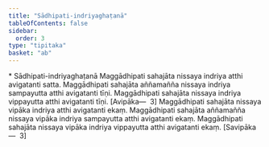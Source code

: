 ```yaml
---
title: "Sādhipati-indriyaghaṭanā"
tableOfContents: false
sidebar:
  order: 3
type: "tipitaka"
basket: "ab"
---
```



<DynamicBreadcrumb />

<Paragraph type="center">
* Sādhipati-indriyaghaṭanā
</Paragraph>

<Division number="370">

<Paragraph number="1123">
Maggādhipati sahajāta nissaya indriya atthi avigatanti satta. Maggādhipati sahajāta aññamañña nissaya indriya sampayutta atthi avigatanti tīṇi. Maggādhipati sahajāta nissaya indriya vippayutta atthi avigatanti tīṇi. [Avipāka—  3]
</Paragraph>

<Paragraph number="1124">
Maggādhipati sahajāta nissaya vipāka indriya atthi avigatanti ekaṃ. Maggādhipati sahajāta aññamañña nissaya vipāka indriya sampayutta atthi avigatanti ekaṃ. Maggādhipati sahajāta nissaya vipāka indriya vippayutta atthi avigatanti ekaṃ. [Savipāka—  3]
</Paragraph>
</Division>